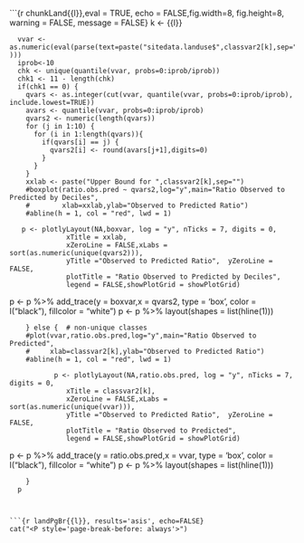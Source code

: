 ```{r chunkLand{{l}},eval = TRUE, echo = FALSE,fig.width=8, fig.height=8, warning = FALSE, message = FALSE}
k <- {{l}}

      vvar <- as.numeric(eval(parse(text=paste("sitedata.landuse$",classvar2[k],sep="") )))
      iprob<-10
      chk <- unique(quantile(vvar, probs=0:iprob/iprob))
      chk1 <- 11 - length(chk)
      if(chk1 == 0) {
        qvars <- as.integer(cut(vvar, quantile(vvar, probs=0:iprob/iprob), include.lowest=TRUE)) 
        avars <- quantile(vvar, probs=0:iprob/iprob)
        qvars2 <- numeric(length(qvars))
        for (j in 1:10) {
          for (i in 1:length(qvars)){
            if(qvars[i] == j) {
              qvars2[i] <- round(avars[j+1],digits=0)
            }
          }
        }
        xxlab <- paste("Upper Bound for ",classvar2[k],sep="")  
        #boxplot(ratio.obs.pred ~ qvars2,log="y",main="Ratio Observed to Predicted by Deciles",
        #        xlab=xxlab,ylab="Observed to Predicted Ratio")
        #abline(h = 1, col = "red", lwd = 1) 
      
       p <- plotlyLayout(NA,boxvar, log = "y", nTicks = 7, digits = 0,
                  xTitle = xxlab,  
                  xZeroLine = FALSE,xLabs = sort(as.numeric(unique(qvars2))),
                  yTitle ="Observed to Predicted Ratio",  yZeroLine = FALSE,
                  plotTitle = "Ratio Observed to Predicted by Deciles",
                  legend = FALSE,showPlotGrid = showPlotGrid)
  p <- p %>% add_trace(y = boxvar,x = qvars2, type = 'box', color = I("black"), 
                         fillcolor = "white")
 p <- p %>% layout(shapes = list(hline(1)))
  
        
        } else {  # non-unique classes
        #plot(vvar,ratio.obs.pred,log="y",main="Ratio Observed to Predicted",
        #     xlab=classvar2[k],ylab="Observed to Predicted Ratio")
        #abline(h = 1, col = "red", lwd = 1) 
        
               p <- plotlyLayout(NA,ratio.obs.pred, log = "y", nTicks = 7, digits = 0,
                  xTitle = classvar2[k],  
                  xZeroLine = FALSE,xLabs = sort(as.numeric(unique(vvar))),
                  yTitle ="Observed to Predicted Ratio",  yZeroLine = FALSE,
                  plotTitle = "Ratio Observed to Predicted",
                  legend = FALSE,showPlotGrid = showPlotGrid)
  p <- p %>% add_trace(y = ratio.obs.pred,x = vvar, type = 'box', color = I("black"), 
                         fillcolor = "white")
 p <- p %>% layout(shapes = list(hline(1)))
  
        }
      p
      

```

```{r landPgBr{{l}}, results='asis', echo=FALSE}
cat("<P style='page-break-before: always'>") 
```
